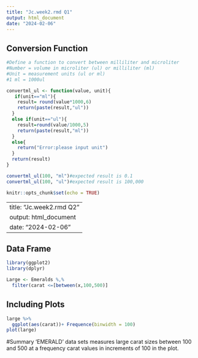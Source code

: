 ```yaml
---
title: "Jc.week2.rmd Q1"
output: html_document
date: "2024-02-06"
---
```


## Conversion Function

```R
#Define a function to convert between milliliter and microliter 
#Number = volume in microliter (ul) or milliliter (ml)
#Unit = measurement units (ul or ml)
#1 ml = 1000ul 

convertml_ul <- function(value, unit){
   if(unit=="ml"){
    result= round(value*1000,6)
    return(paste(result,"ul"))
  }
  else if(unit=="ul"){
    result=round(value/1000,5)
    return(paste(result,"ml"))
  }
  else{
    return("Error:please input unit")
  }
  return(result)
}

convertml_ul(100, "ml")#expected result is 0.1
convertml_ul(100, "ul")#expected result is 100,000

knitr::opts_chunk$set(echo = TRUE)
```

---
title: "Jc.week2.rmd Q2"
output: html_document
date: "2024-02-06"
---

## Data Frame

```R
library(ggplot2)
library(dplyr)

Large <- Emeralds %,%
  filter(carat <=[between(x,100,500)]
```

## Including Plots

```R
large %>%
  ggplot(aes(carat))+ Frequence(binwidth = 100)
plot(large)
```

#Summary 'EMERALD' data sets measures large carat sizes between 100 and 500 at a frequency carat values in increments of 100 in the plot.
